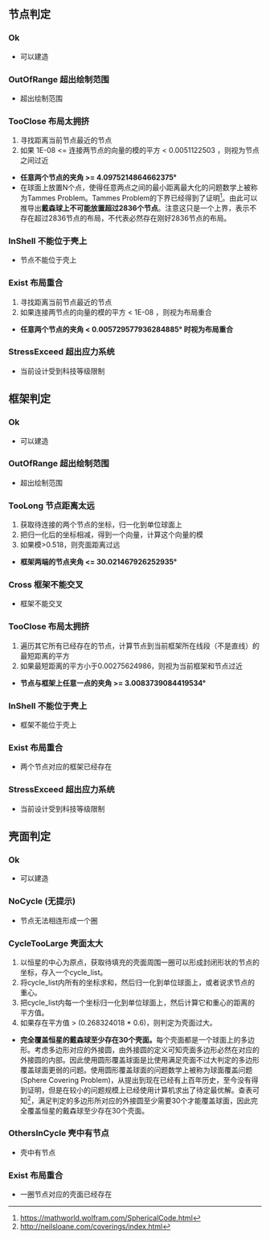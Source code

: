 {{文章戳
|分类=机制
|作者=bWFuanVzYWth
|来源=
|时间=
}}

==节点判定==

===Ok===

* 可以建造

===OutOfRange 超出绘制范围===

* 超出绘制范围

===TooClose 布局太拥挤===

# 寻找距离当前节点最近的节点
# 如果 1E-08 <= 连接两节点的向量的模的平方 < 0.0051122503 ，则视为节点之间过近

* '''任意两个节点的夹角 >= 4.0975214864662375°'''
* 在球面上放置N个点，使得任意两点之间的最小距离最大化的问题数学上被称为Tammes Problem。Tammes Problem的下界已经得到了证明<ref>https://mathworld.wolfram.com/SphericalCode.html</ref>。由此可以推导出'''戴森球上不可能放置超过2836个节点'''。注意这只是一个上界，表示不存在超过2836节点的布局，不代表必然存在刚好2836节点的布局。

===InShell 不能位于壳上===

* 节点不能位于壳上

===Exist 布局重合===

# 寻找距离当前节点最近的节点
# 如果连接两节点的向量的模的平方 < 1E-08 ，则视为布局重合

* '''任意两个节点的夹角 < 0.005729577936284885° 时视为布局重合'''

===StressExceed 超出应力系统===

* 当前设计受到科技等级限制

==框架判定==

===Ok===

* 可以建造

===OutOfRange 超出绘制范围===

* 超出绘制范围

===TooLong 节点距离太远===

# 获取待连接的两个节点的坐标，归一化到单位球面上
# 把归一化后的坐标相减，得到一个向量，计算这个向量的模
# 如果模>0.518，则壳面距离过远

* '''框架两端的节点夹角 <= 30.021467926252935°'''

===Cross 框架不能交叉===

* 框架不能交叉

===TooClose 布局太拥挤===

# 遍历其它所有已经存在的节点，计算节点到当前框架所在线段（不是直线）的最短距离的平方
# 如果最短距离的平方小于0.00275624986，则视为当前框架和节点过近

* '''节点与框架上任意一点的夹角 >= 3.0083739084419534°'''

===InShell 不能位于壳上===

* 框架不能位于壳上

===Exist 布局重合===

* 两个节点对应的框架已经存在

===StressExceed 超出应力系统===

* 当前设计受到科技等级限制

==壳面判定==

===Ok===

* 可以建造

===NoCycle (无提示)===

* 节点无法相连形成一个圈

===CycleTooLarge 壳面太大===

# 以恒星的中心为原点，获取待填充的壳面周围一圈可以形成封闭形状的节点的坐标，存入一个cycle_list。
# 将cycle_list内所有的坐标求和，然后归一化到单位球面上，或者说求节点的重心。
# 把cycle_list内每一个坐标归一化到单位球面上，然后计算它和重心的距离的平方值。
# 如果存在平方值 > (0.268324018 * 0.6)，则判定为壳面过大。

* '''完全覆盖恒星的戴森球至少存在30个壳面。'''每个壳面都是一个球面上的多边形。考虑多边形对应的外接圆，由外接圆的定义可知壳面多边形必然在对应的外接圆的内部。因此使用圆形覆盖球面是比使用满足壳面不过大判定的多边形覆盖球面更弱的问题。使用圆形覆盖球面的问题数学上被称为球面覆盖问题(Sphere Covering Problem)，从提出到现在已经有上百年历史，至今没有得到证明，但是在较小的问题规模上已经使用计算机求出了待定最优解。查表可知<ref>http://neilsloane.com/coverings/index.html</ref>，满足判定的多边形所对应的外接圆至少需要30个才能覆盖球面，因此完全覆盖恒星的戴森球至少存在30个壳面。

===OthersInCycle 壳中有节点===

* 壳中有节点

===Exist 布局重合===

* 一圈节点对应的壳面已经存在
